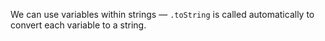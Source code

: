 
We can use variables within strings — `.toString` is called automatically to convert each variable to a string.

<Example code={stringInterpolation} />
